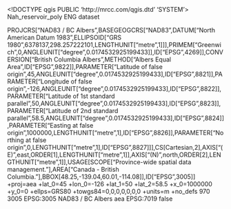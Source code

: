 <!DOCTYPE qgis PUBLIC 'http://mrcc.com/qgis.dtd' 'SYSTEM'>
<qgis version="3.34.10-Prizren">
  <identifier>Nah_reservoir_poly</identifier>
  <parentidentifier></parentidentifier>
  <language>ENG</language>
  <type>dataset</type>
  <title>Nah_reservoir_poly</title>
  <abstract></abstract>
  <links/>
  <dates/>
  <fees></fees>
  <encoding></encoding>
  <crs>
    <spatialrefsys nativeFormat="Wkt">
      <wkt>PROJCRS["NAD83 / BC Albers",BASEGEOGCRS["NAD83",DATUM["North American Datum 1983",ELLIPSOID["GRS 1980",6378137,298.257222101,LENGTHUNIT["metre",1]]],PRIMEM["Greenwich",0,ANGLEUNIT["degree",0.0174532925199433]],ID["EPSG",4269]],CONVERSION["British Columbia Albers",METHOD["Albers Equal Area",ID["EPSG",9822]],PARAMETER["Latitude of false origin",45,ANGLEUNIT["degree",0.0174532925199433],ID["EPSG",8821]],PARAMETER["Longitude of false origin",-126,ANGLEUNIT["degree",0.0174532925199433],ID["EPSG",8822]],PARAMETER["Latitude of 1st standard parallel",50,ANGLEUNIT["degree",0.0174532925199433],ID["EPSG",8823]],PARAMETER["Latitude of 2nd standard parallel",58.5,ANGLEUNIT["degree",0.0174532925199433],ID["EPSG",8824]],PARAMETER["Easting at false origin",1000000,LENGTHUNIT["metre",1],ID["EPSG",8826]],PARAMETER["Northing at false origin",0,LENGTHUNIT["metre",1],ID["EPSG",8827]]],CS[Cartesian,2],AXIS["(E)",east,ORDER[1],LENGTHUNIT["metre",1]],AXIS["(N)",north,ORDER[2],LENGTHUNIT["metre",1]],USAGE[SCOPE["Province-wide spatial data management."],AREA["Canada - British Columbia."],BBOX[48.25,-139.04,60.01,-114.08]],ID["EPSG",3005]]</wkt>
      <proj4>+proj=aea +lat_0=45 +lon_0=-126 +lat_1=50 +lat_2=58.5 +x_0=1000000 +y_0=0 +ellps=GRS80 +towgs84=0,0,0,0,0,0,0 +units=m +no_defs</proj4>
      <srsid>970</srsid>
      <srid>3005</srid>
      <authid>EPSG:3005</authid>
      <description>NAD83 / BC Albers</description>
      <projectionacronym>aea</projectionacronym>
      <ellipsoidacronym>EPSG:7019</ellipsoidacronym>
      <geographicflag>false</geographicflag>
    </spatialrefsys>
  </crs>
  <extent/>
</qgis>
